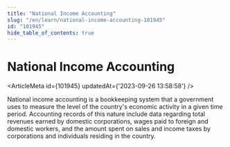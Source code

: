 ```yaml
---
title: "National Income Accounting"
slug: "/en/learn/national-income-accounting-101945"
id: "101945"
hide_table_of_contents: true
---
```



# National Income Accounting

<ArticleMeta id={101945} updatedAt={'2023-09-26 13:58:58'} />
<div className='border-solid border-b border-t-0 my-4 border-[var(--ifm-color-gray-300)]' />

National income accounting is a bookkeeping system that a government uses to measure the level of the country's economic activity in a given time period. Accounting records of this nature include data regarding total revenues earned by domestic corporations, wages paid to foreign and domestic workers, and the amount spent on sales and income taxes by corporations and individuals residing in the country.
